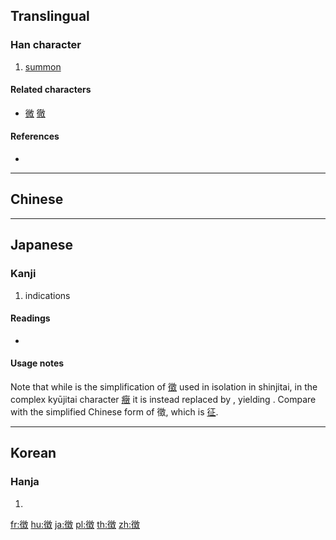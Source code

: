 {{character info/new}}
{{also|征|徵|微}}
==Translingual==
{{Han simplified forms|徵|徴|征}}

===Han character===
{{Han char|rn=60|rad=彳|as=11|sn=14|four=|canj=HOUGK,XHOUG|ids=⿲彳⿱山王攵}}

# [[summon]]

====Related characters====
* [[微]] [[徹]] <!-- Other 彳 + X + 攵 -->

====References====
* {{Han ref|kx=0370.401|dkj=10238|dj=0697.250|hdz=20840.070|uh=5FB4|ud=24500}}

----

==Chinese==
{{zh-see|徵|v}}

----

==Japanese==

===Kanji===
{{ja-kanji|grade=c|rs=彳11}}

# indications

====Readings====
* {{ja-readings|on=[[ちょう]] (chō), [[ち]] (chi)|kun=[[しるし]] (shirushi), [[めす]] (mesu)}}

====Usage notes====
Note that while {{ja-l|微}} is the simplification of [[徵]] used in isolation in shinjitai, in the complex kyūjitai character [[癥]] it is instead replaced by {{ja-l|正}}, yielding {{ja-l|症}}. Compare with the simplified Chinese form of 徵, which is [[征]].

----

==Korean==

===Hanja===
{{ko-hanja|hangeul=[[징]], [[치]]|eumhun=|rv=jing, chi|mr=ching, ch'i|y=cing, chi}}

# {{defn|lang=ko|sort=彳11}}

[[fr:徴]]
[[hu:徴]]
[[ja:徴]]
[[pl:徴]]
[[th:徴]]
[[zh:徴]]